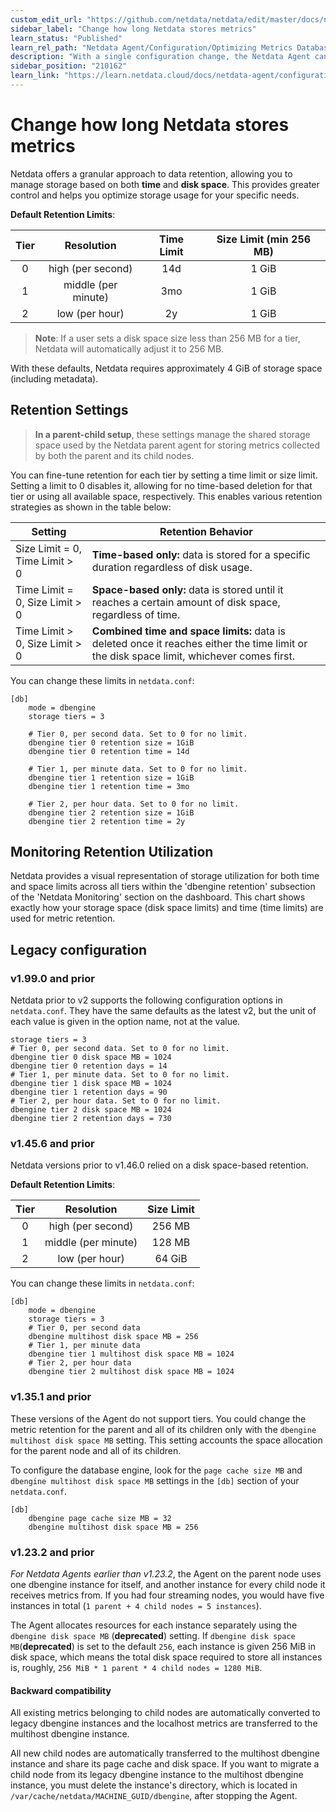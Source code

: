 ```yaml
---
custom_edit_url: "https://github.com/netdata/netdata/edit/master/docs/netdata-agent/configuration/optimizing-metrics-database/change-metrics-storage.md"
sidebar_label: "Change how long Netdata stores metrics"
learn_status: "Published"
learn_rel_path: "Netdata Agent/Configuration/Optimizing Metrics Database"
description: "With a single configuration change, the Netdata Agent can store days, weeks, or months of metrics at its famous per-second granularity."
sidebar_position: "210162"
learn_link: "https://learn.netdata.cloud/docs/netdata-agent/configuration/optimizing-metrics-database/change-how-long-netdata-stores-metrics"
---
```


# Change how long Netdata stores metrics

Netdata offers a granular approach to data retention, allowing you to manage storage based on both **time** and **disk
space**. This provides greater control and helps you optimize storage usage for your specific needs.

**Default Retention Limits**:

| Tier |     Resolution      | Time Limit | Size Limit (min 256 MB) |
|:----:|:-------------------:|:----------:|:-----------------------:|
|  0   |  high (per second)  |    14d     |          1 GiB          |
|  1   | middle (per minute) |    3mo     |          1 GiB          |
|  2   |   low (per hour)    |     2y     |          1 GiB          |

> **Note**: If a user sets a disk space size less than 256 MB for a tier, Netdata will automatically adjust it to 256 MB.

With these defaults, Netdata requires approximately 4 GiB of storage space (including metadata).

## Retention Settings

> **In a parent-child setup**, these settings manage the shared storage space used by the Netdata parent agent for
> storing metrics collected by both the parent and its child nodes.

You can fine-tune retention for each tier by setting a time limit or size limit. Setting a limit to 0 disables it,
allowing for no time-based deletion for that tier or using all available space, respectively. This enables various
retention strategies as shown in the table below:

| Setting                        | Retention Behavior                                                                                                                        |
|--------------------------------|-------------------------------------------------------------------------------------------------------------------------------------------|
| Size Limit = 0, Time Limit > 0 | **Time-based only:** data is stored for a specific duration regardless of disk usage.                                                     |
| Time Limit = 0, Size Limit > 0 | **Space-based only:** data is stored until it reaches a certain amount of disk space, regardless of time.                                 |
| Time Limit > 0, Size Limit > 0 | **Combined time and space limits:** data is deleted once it reaches either the time limit or the disk space limit, whichever comes first. |

You can change these limits in `netdata.conf`:

```text
[db]
    mode = dbengine
    storage tiers = 3

    # Tier 0, per second data. Set to 0 for no limit.
    dbengine tier 0 retention size = 1GiB
    dbengine tier 0 retention time = 14d

    # Tier 1, per minute data. Set to 0 for no limit.
    dbengine tier 1 retention size = 1GiB
    dbengine tier 1 retention time = 3mo

    # Tier 2, per hour data. Set to 0 for no limit.
    dbengine tier 2 retention size = 1GiB
    dbengine tier 2 retention time = 2y
```

## Monitoring Retention Utilization

Netdata provides a visual representation of storage utilization for both time and space limits across all tiers within
the 'dbengine retention' subsection of the 'Netdata Monitoring' section on the dashboard. This chart shows exactly how
your storage space (disk space limits) and time (time limits) are used for metric retention.

## Legacy configuration

### v1.99.0 and prior

Netdata prior to v2 supports the following configuration options in  `netdata.conf`.
They have the same defaults as the latest v2, but the unit of each value is given in the option name, not at the value.

```text
storage tiers = 3
# Tier 0, per second data. Set to 0 for no limit.
dbengine tier 0 disk space MB = 1024
dbengine tier 0 retention days = 14
# Tier 1, per minute data. Set to 0 for no limit.
dbengine tier 1 disk space MB = 1024
dbengine tier 1 retention days = 90
# Tier 2, per hour data. Set to 0 for no limit.
dbengine tier 2 disk space MB = 1024
dbengine tier 2 retention days = 730
```

### v1.45.6 and prior

Netdata versions prior to v1.46.0 relied on a disk space-based retention.

**Default Retention Limits**:

| Tier |     Resolution      | Size Limit |
|:----:|:-------------------:|:----------:|
|  0   |  high (per second)  |   256 MB   |
|  1   | middle (per minute) |   128 MB   |
|  2   |   low (per hour)    |   64 GiB   |

You can change these limits in `netdata.conf`:

```text
[db]
    mode = dbengine
    storage tiers = 3
    # Tier 0, per second data
    dbengine multihost disk space MB = 256
    # Tier 1, per minute data
    dbengine tier 1 multihost disk space MB = 1024
    # Tier 2, per hour data
    dbengine tier 2 multihost disk space MB = 1024
```

### v1.35.1 and prior

These versions of the Agent do not support tiers. You could change the metric retention for the parent and
all of its children only with the `dbengine multihost disk space MB` setting. This setting accounts the space allocation
for the parent node and all of its children.

To configure the database engine, look for the `page cache size MB` and `dbengine multihost disk space MB` settings in
the `[db]` section of your `netdata.conf`.

```text
[db]
    dbengine page cache size MB = 32
    dbengine multihost disk space MB = 256
```

### v1.23.2 and prior

_For Netdata Agents earlier than v1.23.2_, the Agent on the parent node uses one dbengine instance for itself, and
another instance for every child node it receives metrics from. If you had four streaming nodes, you would have five
instances in total (`1 parent + 4 child nodes = 5 instances`).

The Agent allocates resources for each instance separately using the `dbengine disk space MB` (**deprecated**) setting.
If `dbengine disk space MB`(**deprecated**) is set to the default `256`, each instance is given 256 MiB in disk space,
which means the total disk space required to store all instances is,
roughly, `256 MiB * 1 parent * 4 child nodes = 1280 MiB`.

#### Backward compatibility

All existing metrics belonging to child nodes are automatically converted to legacy dbengine instances and the localhost
metrics are transferred to the multihost dbengine instance.

All new child nodes are automatically transferred to the multihost dbengine instance and share its page cache and disk
space. If you want to migrate a child node from its legacy dbengine instance to the multihost dbengine instance, you
must delete the instance's directory, which is located in `/var/cache/netdata/MACHINE_GUID/dbengine`, after stopping the
Agent.
